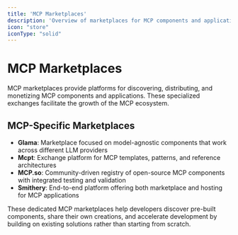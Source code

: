 ```yaml
---
title: 'MCP Marketplaces'
description: 'Overview of marketplaces for MCP components and applications'
icon: "store"
iconType: "solid"
---
```


# <Icon icon="store" iconType="solid" color="#3B82F6" /> MCP Marketplaces

MCP marketplaces provide platforms for discovering, distributing, and monetizing MCP components and applications. These specialized exchanges facilitate the growth of the MCP ecosystem.

## <Icon icon="star" iconType="solid" /> MCP-Specific Marketplaces

- <Icon icon="gem" iconType="solid" /> **Glama**: Marketplace focused on model-agnostic components that work across different LLM providers
- <Icon icon="cogs" iconType="solid" /> **Mcpt**: Exchange platform for MCP templates, patterns, and reference architectures
- <Icon icon="dot-circle" iconType="regular" /> **MCP.so**: Community-driven registry of open-source MCP components with integrated testing and validation
- <Icon icon="hammer" iconType="solid" /> **Smithery**: End-to-end platform offering both marketplace and hosting for MCP applications

These dedicated MCP marketplaces help developers discover pre-built components, share their own creations, and accelerate development by building on existing solutions rather than starting from scratch. 